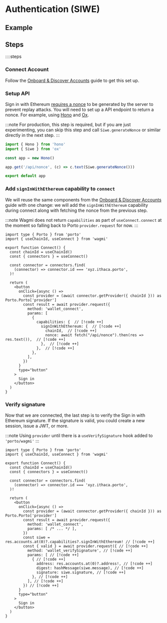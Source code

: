 
# Authentication (SIWE)

## Example

<GuideDemoContainer>
  <Example />
</GuideDemoContainer>

## Steps

::::steps

### Connect Account

Follow the [Onboard & Discover Accounts](/sdk/guides/discover-accounts) guide to get this set up.

### Setup API

Sign in with Ethereum [requires a nonce](https://eips.ethereum.org/EIPS/eip-4361#message-fields) to be generated by the server to prevent replay attacks. You will need to set up a API endpoint to return a nonce. For example, using [Hono](https://hono.dev) and [Ox](https://oxlib.sh).

:::note
For production, this step is required, but if you are just experimenting, you can skip this step and call `Siwe.generateNonce` or similar directly in the next step.
:::

```ts
import { Hono } from 'hono'
import { Siwe } from 'ox'

const app = new Hono()

app.get('/api/nonce', (c) => c.text(Siwe.generateNonce()))

export default app
```

### Add `signInWithEthereum` capability to `connect`

We will reuse the same components from the
[Onboard & Discover Accounts](/sdk/guides/discover-accounts#https://dev.porto.sh/sdk/guides/discover-accounts#display-sign-in-button)
guide with one change: we will add the `signInWithEthereum` capability during connect along with fetching the nonce from the previous step.

:::note
Wagmi does not return `capabilities` as part of `useConnect.connect` at the moment so falling back to Porto `provider.request` for now.
:::

```tsx
import type { Porto } from 'porto'
import { useChainId, useConnect } from 'wagmi'

export function Connect() {
  const chainId = useChainId()
  const { connectors } = useConnect()

  const connector = connectors.find(
    (connector) => connector.id === 'xyz.ithaca.porto',
  )!

  return (
    <button
      onClick={async () =>
        const provider = (await connector.getProvider({ chainId })) as Porto.Porto['provider']
        const result = await provider.request({
          method: 'wallet_connect',
          params: [
            {
              capabilities: {  // [!code ++]
                signInWithEthereum: {  // [!code ++]
                  chainId,  // [!code ++]
                  nonce: await fetch("/api/nonce").then(res => res.text()),  // [!code ++]
                },  // [!code ++]
              },  // [!code ++]
            },
          ],
        })
      }
      type="button"
    >
      Sign in
    </button>
  )
}
```

### Verify signature

Now that we are connected, the last step is to verify the Sign in with Ethereum signature. If the signature is valid, you could create a new session, issue a JWT, or more.

:::note
Using `provider` until there is a `useVerifySignature` hook added to `'porto/wagmi'`
:::

```tsx
import type { Porto } from 'porto'
import { useChainId, useConnect } from 'wagmi'

export function Connect() {
  const chainId = useChainId()
  const { connectors } = useConnect()

  const connector = connectors.find(
    (connector) => connector.id === 'xyz.ithaca.porto',
  )!

  return (
    <button
      onClick={async () =>
        const provider = (await connector.getProvider({ chainId })) as Porto.Porto['provider']
        const result = await provider.request({
          method: 'wallet_connect',
          params: [ /* ... */ ],
        })
        const siwe = res.accounts.at(0)?.capabilities?.signInWithEthereum! // [!code ++]
        const { valid } = await provider.request({ // [!code ++]
          method: 'wallet_verifySignature', // [!code ++]
          params: [ // [!code ++]
            { // [!code ++]
              address: res.accounts.at(0)?.address!, // [!code ++]
              digest: hashMessage(siwe.message), // [!code ++]
              signature: siwe.signature, // [!code ++]
            }, // [!code ++]
          ], // [!code ++]
        }) // [!code ++]
      }
      type="button"
    >
      Sign in
    </button>
  )
}
```
